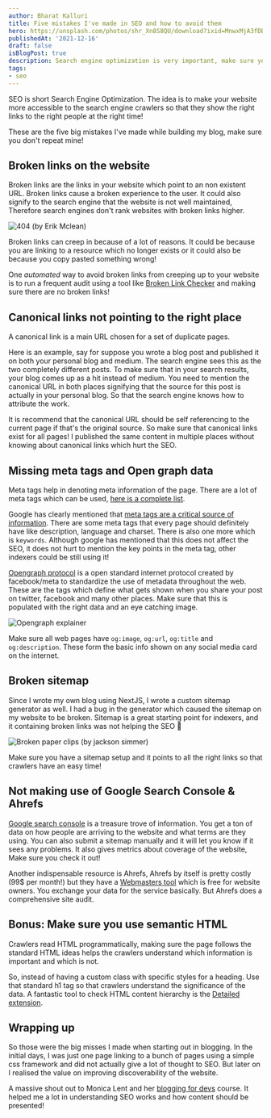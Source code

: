 ```yaml
---
author: Bharat Kalluri
title: Five mistakes I've made in SEO and how to avoid them
hero: https://unsplash.com/photos/shr_Xn8S8QU/download?ixid=MnwxMjA3fDB8MXxzZWFyY2h8Mnx8c2VvfHwwfHx8fDE2Mzk1ODk1ODc&force=true&w=640
publishedAt: '2021-12-16'
draft: false
isBlogPost: true
description: Search engine optimization is very important, make sure you don't make the same mistakes I did!
tags:
- seo
---
```


SEO is short Search Engine Optimization. The idea is to make your website more accessible to the search engine crawlers
so that they show the right links to the right people at the right time!

These are the five big mistakes I've made while building my blog, make sure you don't repeat mine!

## Broken links on the website

Broken links are the links in your website which point to an non existent URL. Broken links cause a broken experience
to the user. It could also signify to the search engine that the website is not well maintained, Therefore search
engines don't rank websites with broken links higher.

![404 (by Erik Mclean)](https://unsplash.com/photos/sxiSod0tyYQ/download?force=true&w=640)

Broken links can creep in because of a lot of reasons. It could be because you are linking to a resource which no longer
exists or it could also be because you copy pasted something wrong!

One _automated_ way to avoid broken links from creeping up to your website is to run a frequent audit using a tool
like [Broken Link Checker](https://github.com/stevenvachon/broken-link-checker) and making sure there are no broken links!

## Canonical links not pointing to the right place

A canonical link is a main URL chosen for a set of duplicate pages.

Here is an example, say for suppose you wrote a blog post and published it on both your personal blog and medium. The
search engine sees this as the two completely different posts. To make sure that in your search results, your blog comes
up as a hit instead of medium. You need to mention the canonical URL in both places signifying that the source for this
post is actually in your personal blog. So that the search engine knows how to attribute the work.

It is recommend that the canonical URL should be self referencing to the current page if that's the original source. So
make sure that canonical links exist for all pages! I published the same content in multiple places without knowing
about canonical links which hurt the SEO.

## Missing meta tags and Open graph data

Meta tags help in denoting meta information of the page. There are a lot of meta tags which can be used,
[here is a complete list](https://gist.github.com/lancejpollard/1978404).

Google has clearly mentioned that [meta tags are a critical source of information](https://developers.google.com/search/docs/advanced/crawling/special-tags).
There are some meta tags that every page should definitely have like description, language and charset. There is also
one more which is `keywords`. Although google has mentioned that this does not affect the SEO, it does not
hurt to mention the key points in the meta tag, other indexers could be still using it!

[Opengraph protocol](https://ogp.me/) is a open standard internet protocol created by facebook/meta to standardize the
use of metadata throughout the web. These are the tags which define what gets shown when you share your post on twitter,
facebook and many other places. Make sure that this is populated with the right data and an eye catching image.

![Opengraph explainer](/static/images/five-mistakes-seo/open-graph-explainer.png)

Make sure all web pages have `og:image`, `og:url`, `og:title` and `og:description`. These form the basic info shown
on any social media card on the internet.

## Broken sitemap

Since I wrote my own blog using NextJS, I wrote a custom sitemap generator as well. I had a bug in the generator which
caused the sitemap on my website to be broken. Sitemap is a great starting point for indexers, and it containing broken
links was not helping the SEO 🤣

![Broken paper clips (by jackson simmer)](https://unsplash.com/photos/Vqg809B-SrE/download?ixid=MnwxMjA3fDB8MXxzZWFyY2h8OXx8YnJva2VufHwwfHx8fDE2Mzk1NzU5MDM&force=true&w=640)

Make sure you have a sitemap setup and it points to all the right links so that crawlers have an easy time!

## Not making use of Google Search Console & Ahrefs

[Google search console](https://search.google.com/search-console) is a treasure trove of information. You get a ton of
data on how people are arriving to the website and what terms are they using. You can also submit a sitemap manually
and it will let you know if it sees any problems. It also gives metrics about coverage of the website, Make sure you check it out!

Another indispensable resource is Ahrefs, Ahrefs by itself is pretty costly (99$ per month!) but they have
a [Webmasters tool](https://ahrefs.com/webmaster-tools) which is free for website owners. You exchange your data
for the service basically. But Ahrefs does a comprehensive site audit.

## Bonus: Make sure you use semantic HTML

Crawlers read HTML programmatically, making sure the page follows the standard HTML ideas helps the crawlers understand
which information is important and which is not.

So, instead of having a custom class with specific styles for a heading. Use that standard h1 tag so that crawlers
understand the significance of the data. A fantastic tool to check HTML content hierarchy is the
[Detailed extension](https://detailed.com/extension/).

## Wrapping up

So those were the big misses I made when starting out in blogging. In the initial days, I was just one page linking
to a bunch of pages using a simple css framework and did not actually give a lot of thought to SEO. But later on I
realised the value on improving discoverability of the website.

A massive shout out to Monica Lent and her [blogging for devs](https://bloggingfordevs.com/) course. It helped me a lot
in understanding SEO works and how content should be presented!